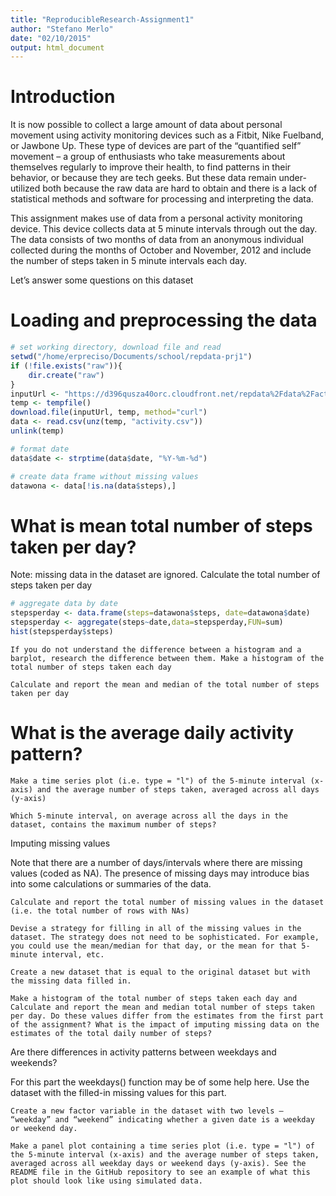 ```yaml
---
title: "ReproducibleResearch-Assignment1"
author: "Stefano Merlo"
date: "02/10/2015"
output: html_document
---
```


# Introduction

It is now possible to collect a large amount of data about personal movement using activity monitoring devices such as a Fitbit, Nike Fuelband, or Jawbone Up. These type of devices are part of the “quantified self” movement – a group of enthusiasts who take measurements about themselves regularly to improve their health, to find patterns in their behavior, or because they are tech geeks. But these data remain under-utilized both because the raw data are hard to obtain and there is a lack of statistical methods and software for processing and interpreting the data.

This assignment makes use of data from a personal activity monitoring device. This device collects data at 5 minute intervals through out the day. The data consists of two months of data from an anonymous individual collected during the months of October and November, 2012 and include the number of steps taken in 5 minute intervals each day.

Let's answer some questions on this dataset

# Loading and preprocessing the data

```r
# set working directory, download file and read
setwd("/home/erpreciso/Documents/school/repdata-prj1")
if (!file.exists("raw")){
    dir.create("raw")
}
inputUrl <- "https://d396qusza40orc.cloudfront.net/repdata%2Fdata%2Factivity.zip"
temp <- tempfile()
download.file(inputUrl, temp, method="curl")
data <- read.csv(unz(temp, "activity.csv"))
unlink(temp)

# format date
data$date <- strptime(data$date, "%Y-%m-%d")

# create data frame without missing values
datawona <- data[!is.na(data$steps),]
```

# What is mean total number of steps taken per day?

Note: missing data in the dataset are ignored.
    Calculate the total number of steps taken per day
```r
# aggregate data by date
stepsperday <- data.frame(steps=datawona$steps, date=datawona$date)
stepsperday <- aggregate(steps~date,data=stepsperday,FUN=sum)
hist(stepsperday$steps)
```
    If you do not understand the difference between a histogram and a barplot, research the difference between them. Make a histogram of the total number of steps taken each day

    Calculate and report the mean and median of the total number of steps taken per day

# What is the average daily activity pattern?

    Make a time series plot (i.e. type = "l") of the 5-minute interval (x-axis) and the average number of steps taken, averaged across all days (y-axis)

    Which 5-minute interval, on average across all the days in the dataset, contains the maximum number of steps?

Imputing missing values

Note that there are a number of days/intervals where there are missing values (coded as NA). The presence of missing days may introduce bias into some calculations or summaries of the data.

    Calculate and report the total number of missing values in the dataset (i.e. the total number of rows with NAs)

    Devise a strategy for filling in all of the missing values in the dataset. The strategy does not need to be sophisticated. For example, you could use the mean/median for that day, or the mean for that 5-minute interval, etc.

    Create a new dataset that is equal to the original dataset but with the missing data filled in.

    Make a histogram of the total number of steps taken each day and Calculate and report the mean and median total number of steps taken per day. Do these values differ from the estimates from the first part of the assignment? What is the impact of imputing missing data on the estimates of the total daily number of steps?

Are there differences in activity patterns between weekdays and weekends?

For this part the weekdays() function may be of some help here. Use the dataset with the filled-in missing values for this part.

    Create a new factor variable in the dataset with two levels – “weekday” and “weekend” indicating whether a given date is a weekday or weekend day.

    Make a panel plot containing a time series plot (i.e. type = "l") of the 5-minute interval (x-axis) and the average number of steps taken, averaged across all weekday days or weekend days (y-axis). See the README file in the GitHub repository to see an example of what this plot should look like using simulated data.




